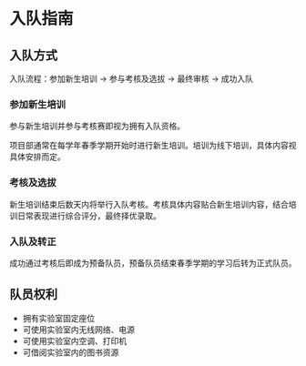 # 入队指南

## 入队方式
入队流程：参加新生培训 → 参与考核及选拔 → 最终审核 → 成功入队

### 参加新生培训
参与新生培训并参与考核赛即视为拥有入队资格。

项目部通常在每学年春季学期开始时进行新生培训。培训为线下培训，具体内容视具体安排而定。

### 考核及选拔
新生培训结束后数天内将举行入队考核。考核具体内容贴合新生培训内容，结合培训日常表现进行综合评分，最终择优录取。

### 入队及转正
成功通过考核后即成为预备队员，预备队员结束春季学期的学习后转为正式队员。

## 队员权利
- 拥有实验室固定座位
- 可使用实验室内无线网络、电源
- 可使用实验室内空调、打印机
- 可借阅实验室内的图书资源